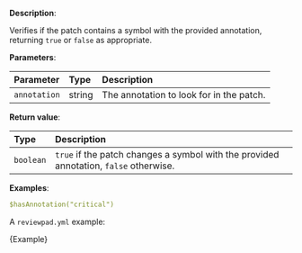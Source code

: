 
**Description**:

Verifies if the patch contains a symbol with the provided annotation, returning `true` or `false` as appropriate.

**Parameters**:

| Parameter    | Type   | Description                              |
| :----------- | :----- | :--------------------------------------- |
| `annotation` | string | The annotation to look for in the patch. |

**Return value**:

| Type      | Description                                                                           |
| :-------- | :------------------------------------------------------------------------------------ |
| `boolean` | `true` if the patch changes a symbol with the provided annotation, `false` otherwise. |

**Examples**:

```yml
$hasAnnotation("critical")
```

A `reviewpad.yml` example:

<CodeBlock language="yml">{Example}</CodeBlock>
